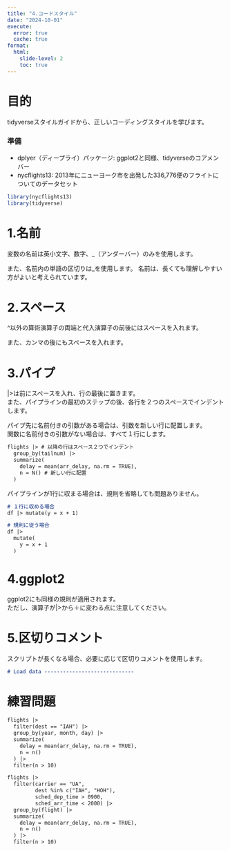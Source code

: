 ```yaml
---
title: "4.コードスタイル"
date: "2024-10-01"
execute: 
  error: true
  cache: true
format:
  html: 
    slide-level: 2
    toc: true
---
```


# 目的
tidyverseスタイルガイドから、正しいコーディングスタイルを学びます。  

### 準備
- dplyer（ディープライ）パッケージ: ggplot2と同様、tidyverseのコアメンバー
- nycflights13: 2013年にニューヨーク市を出発した336,776便のフライトについてのデータセット
```r
library(nycflights13)
library(tidyverse)
```

# 1.名前
変数の名前は英小文字、数字、_（アンダーバー）のみを使用します。  

また、名前内の単語の区切りは_を使用します。
名前は、長くても理解しやすい方がよいと考えられています。

# 2.スペース
^以外の算術演算子の両端と代入演算子の前後にはスペースを入れます。

また、カンマの後にもスペースを入れます。

# 3.パイプ
|>は前にスペースを入れ、行の最後に置きます。  
また、パイプラインの最初のステップの後、各行を２つのスペースでインデントします。

パイプ先に名前付きの引数がある場合は、引数を新しい行に配置します。  
関数に名前付きの引数がない場合は、すべて１行にします。

```markdown
flights |> # 以降の行はスペース２つでインデント
  group_by(tailnum) |>
  summarize(
    delay = mean(arr_delay, na.rm = TRUE),
    n = N() # 新しい行に配置
  )
```

パイプラインが1行に収まる場合は、規則を省略しても問題ありません。
```markdown
# １行に収める場合
df |> mutate(y = x + 1)

# 規則に従う場合
df |>
  mutate(
    y = x + 1
  )

```

# 4.ggplot2
ggplot2にも同様の規則が適用されます。  
ただし、演算子が|>から＋に変わる点に注意してください。

# 5.区切りコメント
スクリプトが長くなる場合、必要に応じて区切りコメントを使用します。
```markdown
# Load data -----------------------------
```

# 練習問題
```markdown
flights |> 
  filter(dest == "IAH") |>
  group_by(year, month, day) |>
  summarize(
    delay = mean(arr_delay, na.rm = TRUE),
    n = n()
  ) |>
  filter(n > 10)
```
```markdown
flights |> 
  filter(carrier == "UA",
         dest %in% c("IAH", "HOH"),
         sched_dep_time > 0900,
         sched_arr_time < 2000) |>
  group_by(flight) |>
  summarize(
    delay = mean(arr_delay, na.rm = TRUE),
    n = n()
  ) |>
  filter(n > 10)
```